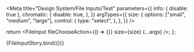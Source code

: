 
<Meta
  title="Design System/File Inputs/Test"
  parameters={{
    info: { disable: true },
    chromatic: {
      disable: true,
    },
  }}
  argTypes={{
    size: {
      options: ["small", "medium", "large"],
      control: {
        type: "select",
      },
    },
  }}
/>

  return <FileInput fileChooseAction={() => {}} size={size} {...args} />;
};

<Preview>
  <Story
    name="default"
    args={{
      size: "medium",
      disabled: false,
      error: "",
      isUploading: false,
      allowMultiple: false,
      draggable: false,
      dragPlaceholder: "",
      label: "File input",
    }}
  >
    {FileInputStory.bind({})}
  </Story>
</Preview>
